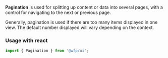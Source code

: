 **Pagination** is used for splitting up content or data into several pages, with a control for navigating to the next or previous page.

Generally, pagination is used if there are too many items displayed in one view. The default number displayed will vary depending on the context.

### Usage with react
```js
import { Pagination } from '@wfp/ui';
```